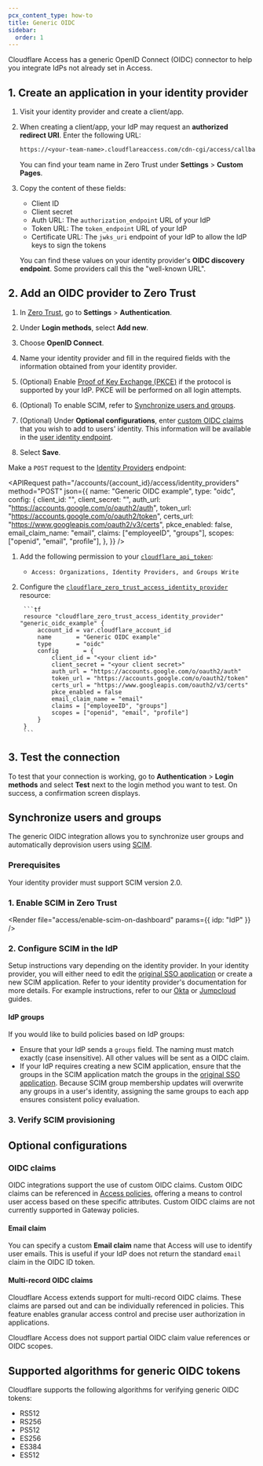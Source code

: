 ```yaml
---
pcx_content_type: how-to
title: Generic OIDC
sidebar:
  order: 1
---
```



Cloudflare Access has a generic OpenID Connect (OIDC) connector to help you integrate IdPs not already set in Access.

## 1. Create an application in your identity provider

1. Visit your identity provider and create a client/app.

2. When creating a client/app, your IdP may request an **authorized redirect URI**. Enter the following URL:

   ```txt
   https://<your-team-name>.cloudflareaccess.com/cdn-cgi/access/callback
   ```

   You can find your team name in Zero Trust under **Settings** > **Custom Pages**.

3. Copy the content of these fields:

   - Client ID
   - Client secret
   - Auth URL: The `authorization_endpoint` URL of your IdP
   - Token URL: The `token_endpoint` URL of your IdP
   - Certificate URL: The `jwks_uri` endpoint of your IdP to allow the IdP keys to sign the tokens

   You can find these values on your identity provider's **OIDC discovery endpoint**. Some providers call this the "well-known URL".

## 2. Add an OIDC provider to Zero Trust

<Tabs syncKey="dashPlusAPI"> <TabItem label="Dashboard">

1. In [Zero Trust](https://one.dash.cloudflare.com), go to **Settings** > **Authentication**.

2. Under **Login methods**, select **Add new**.

3. Choose **OpenID Connect**.

4. Name your identity provider and fill in the required fields with the information obtained from your identity provider.

5. (Optional) Enable [Proof of Key Exchange (PKCE)](https://www.oauth.com/oauth2-servers/pkce/) if the protocol is supported by your IdP. PKCE will be performed on all login attempts.

6. (Optional) To enable SCIM, refer to [Synchronize users and groups](#synchronize-users-and-groups).

7. (Optional) Under **Optional configurations**, enter [custom OIDC claims](#oidc-claims) that you wish to add to users' identity. This information will be available in the [user identity endpoint](/cloudflare-one/identity/authorization-cookie/application-token/#user-identity).

8. Select **Save**.

</TabItem> <TabItem label="API">

Make a `POST` request to the [Identity Providers](/api/resources/zero_trust/subresources/identity_providers/methods/create/) endpoint:

<APIRequest
  path="/accounts/{account_id}/access/identity_providers"
  method="POST"
  json={{
    name: "Generic OIDC example",
    type: "oidc",
    config: {
      client_id: "<your client id>",
      client_secret: "<your client secret>",
      auth_url: "https://accounts.google.com/o/oauth2/auth",
      token_url: "https://accounts.google.com/o/oauth2/token",
      certs_url: "https://www.googleapis.com/oauth2/v3/certs",
      pkce_enabled: false,
      email_claim_name: "email",
      claims: ["employeeID", "groups"],
      scopes: ["openid", "email", "profile"],
    },
  }}
/>

</TabItem> <TabItem label="Terraform (v5)">

1. Add the following permission to your [`cloudflare_api_token`](https://registry.terraform.io/providers/cloudflare/cloudflare/latest/docs/resources/api_token):
	- `Access: Organizations, Identity Providers, and Groups Write`

2. Configure the [`cloudflare_zero_trust_access_identity_provider`](https://registry.terraform.io/providers/cloudflare/cloudflare/latest/docs/resources/zero_trust_access_identity_provider) resource:

		```tf
		resource "cloudflare_zero_trust_access_identity_provider" "generic_oidc_example" {
			account_id = var.cloudflare_account_id
			name       = "Generic OIDC example"
			type       = "oidc"
			config 		 = {
				client_id = "<your client id>"
				client_secret = "<your client secret>"
				auth_url = "https://accounts.google.com/o/oauth2/auth"
				token_url = "https://accounts.google.com/o/oauth2/token"
				certs_url = "https://www.googleapis.com/oauth2/v3/certs"
				pkce_enabled = false
				email_claim_name = "email"
				claims = ["employeeID", "groups"]
				scopes = ["openid", "email", "profile"]
			}
		}
		```
</TabItem> </Tabs>

## 3. Test the connection

To test that your connection is working, go to **Authentication** > **Login methods** and select **Test** next to the login method you want to test. On success, a confirmation screen displays.

## Synchronize users and groups

The generic OIDC integration allows you to synchronize user groups and automatically deprovision users using [SCIM](/cloudflare-one/identity/users/scim/).

### Prerequisites

Your identity provider must support SCIM version 2.0.

### 1. Enable SCIM in Zero Trust

<Render file="access/enable-scim-on-dashboard" params={{ idp: "IdP" }} />

### 2. Configure SCIM in the IdP

Setup instructions vary depending on the identity provider. In your identity provider, you will either need to edit the [original SSO application](/cloudflare-one/identity/idp-integration/generic-oidc/#1-create-an-application-in-your-identity-provider) or create a new SCIM application. Refer to your identity provider's documentation for more details. For example instructions, refer to our [Okta](/cloudflare-one/identity/idp-integration/okta/#synchronize-users-and-groups) or [Jumpcloud](/cloudflare-one/identity/idp-integration/jumpcloud-saml/#synchronize-users-and-groups) guides.

#### IdP groups

If you would like to build policies based on IdP groups:

- Ensure that your IdP sends a `groups` field. The naming must match exactly (case insensitive). All other values will be sent as a OIDC claim.
- If your IdP requires creating a new SCIM application, ensure that the groups in the SCIM application match the groups in the [original SSO application](/cloudflare-one/identity/idp-integration/generic-oidc/#1-create-an-application-in-your-identity-provider). Because SCIM group membership updates will overwrite any groups in a user's identity, assigning the same groups to each app ensures consistent policy evaluation.

### 3. Verify SCIM provisioning

<Render file="access/verify-scim-provisioning" />

## Optional configurations

### OIDC claims

OIDC integrations support the use of custom OIDC claims. Custom OIDC claims can be referenced in [Access policies](/cloudflare-one/policies/access/), offering a means to control user access based on these specific attributes. Custom OIDC claims are not currently supported in Gateway policies.

#### Email claim

You can specify a custom **Email claim** name that Access will use to identify user emails. This is useful if your IdP does not return the standard `email` claim in the OIDC ID token.

#### Multi-record OIDC claims

Cloudflare Access extends support for multi-record OIDC claims. These claims are parsed out and can be individually referenced in policies. This feature enables granular access control and precise user authorization in applications.

Cloudflare Access does not support partial OIDC claim value references or OIDC scopes.

## Supported algorithms for generic OIDC tokens

Cloudflare supports the following algorithms for verifying generic OIDC tokens:

- RS512
- RS256
- PS512
- ES256
- ES384
- ES512
